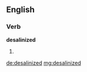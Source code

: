 ==English==

===Verb===
'''desalinized'''

# {{past of|desalinize}}

[[de:desalinized]]
[[mg:desalinized]]